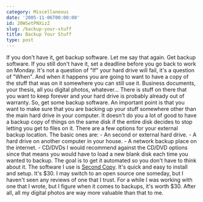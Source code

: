 ```yaml
---
category: Miscellaneous
date: '2005-11-06T00:00:00'
id: 20WSetPNXizZ
slug: /backup-your-stuff
title: Backup Your Stuff
type: post
---
```


If you don't have it, get backup software. Let me say that again.
Get backup software. If you still don't have it, set a deadline
before you go back to work on Monday. It's not a question of "If"
your hard drive will fail, it's a question of "When". And when it
happens you are going to want to have a copy of the stuff that was
on it somewhere you can still use it. Business documents, your
thesis, all you digital photos, whatever... There is stuff on there
that you want to keep forever and your hard drive is probably
already out of warranty. So, get some backup software. An important
point is that you want to make sure that you are backing up your
stuff somewhere other than the main hard drive in your computer. It
doesn't do you a lot of good to have a backup copy of things on the
same disk if the entire disk decides to stop letting you get to
files on it. There are a few options for your external backup
location. The basic ones are: - An second or external hard drive. -
A hard drive on another computer in your house. - A network backup
place on the internet. - CD/DVDs I would recommend against the
CD/DVD options since that means you would have to load a new blank
disk each time you wanted to backup. The goal is to get it
automated so you don't have to think about it. The software I use
is [Second Copy](http://www.centered.com/). It's quick and easy to
install and setup. It's $30. I may switch to an open source one
someday, but I haven't seen any reviews of one that I trust. For a
while I was working with one that I wrote, but I figure when it
comes to backups, it's worth $30. After all, all my digital photos
are way more valuable than that to me.
